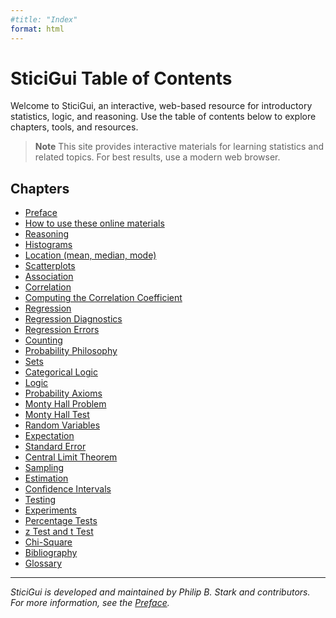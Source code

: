 ```yaml
---
#title: "Index"
format: html
---
```


# SticiGui Table of Contents {.unnumbered}

Welcome to SticiGui, an interactive, web-based resource for introductory statistics, logic, and reasoning. Use the table of contents below to explore chapters, tools, and resources.

> **Note**
> This site provides interactive materials for learning statistics and related topics. For best results, use a modern web browser.

## Chapters

- [Preface](preface.qmd)
- [How to use these online materials](howto.htm#how_to_use)
- [Reasoning](reasoning.htm#rules_of_reasoning)
- [Histograms](histograms.htm#introduction)
- [Location (mean, median, mode)](location.htm#location)
- [Scatterplots](scatterplots.htm#multivariate)
- [Association](association.htm#association)
- [Correlation](correlation.htm#correlation)
- [Computing the Correlation Coefficient](computeR.htm#computing_corr)
- [Regression](regression.htm#sd_line)
- [Regression Diagnostics](regressionDiagnostics.htm#residual_plot)
- [Regression Errors](regressionErrors.htm#rms_error_of_regression)
- [Counting](counting.htm#counting)
- [Probability Philosophy](probabilityPhilosophy.htm#theories_of_probability)
- [Sets](sets.htm#set_theory)
- [Categorical Logic](categoricalLogic.htm#sets_categories)
- [Logic](logic.htm#operations)
- [Probability Axioms](probabilityAxioms.htm#axioms_of_probability)
- [Monty Hall Problem](montyHall.htm#background)
- [Monty Hall Test](montyHallTest.htm#introduction)
- [Random Variables](randomVariables.htm#random_variable)
- [Expectation](expectation.htm#law_of_large_numbers)
- [Standard Error](standardError.htm#expectation_of_transformation)
- [Central Limit Theorem](clt.htm#norm_approx)
- [Sampling](sampling.htm#params_stats)
- [Estimation](estimation.htm#estimator_error)
- [Confidence Intervals](confidenceIntervals.htm#confidence_intervals)
- [Testing](testing.htm#hypothesis_testing)
- [Experiments](experiments.htm#method_of_comparison)
- [Percentage Tests](percentageTests.htm#fisher_dependent)
- [z Test and t Test](zTest.htm#z_tests)
- [Chi-Square](chiSquare.htm#multinomial)
- [Bibliography](references.htm)
- [Glossary](gloss.htm)

---

*SticiGui is developed and maintained by Philip B. Stark and contributors. For more information, see the [Preface](preface.qmd).*
